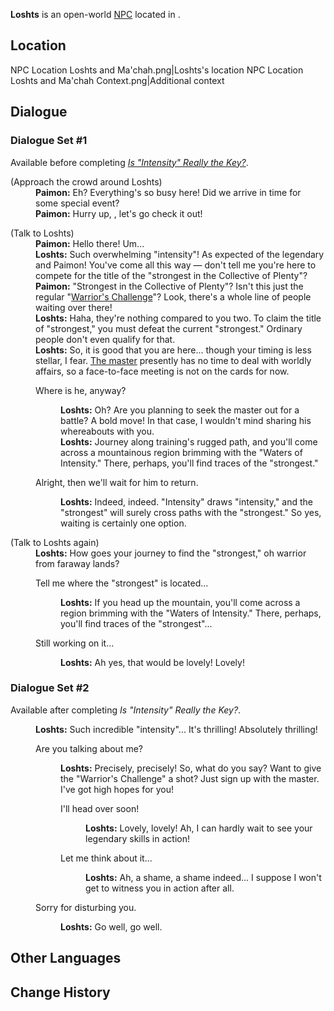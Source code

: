 {{Meta
<!-- Remove this template after adding the missing info -->
|missing_NPC_picture  = yes
|missing_NPC_profile  = yes
}}
{{Character Infobox
|type             = Open-World NPC
|image            = NPC Loshts.png
|realname         = <!-- Optional, if different from in-game name -->
|deceased         = <!-- Past (for deceased prior to events of the game) or free response -->
|region           = Natlan
|location         = Natlan
|affiliation      = Collective of Plenty
|title            = 

|ancestry         = <!-- Clan/family -->
|father           = 
|mother           = 
|spouse           = 
|sibling          = 
|child            = 
|relative         = 

|voiceEN          = 
|voiceCN          = 
|voiceJP          = 
|voiceKR          = 
|dialoguereward   = 
}}
'''Loshts''' is an open-world [[NPC]] located in {{Location|Atocpan}}.
<!-- Following a certain dialogue branch for the first time gives the player AMOUNT_AS_WORD [[Item]]. -->

==Location==
<gallery>
NPC Location Loshts and Ma'chah.png|Loshts's location
NPC Location Loshts and Ma'chah Context.png|Additional context
</gallery>
<!--
==Profile==
Detailed story/lore information goes here.
''(To be added.)''

===Appearance===
Keep appearance section short and concise. Limit to 2 paragraphs with 3-4 sentences each.
''(To be added.)''

==Quests and Events==
{{Quests and Events}}

==Idle Quotes==
{{Dialogue Start}}
:{{DIcon|Idle}} {{Tx}}
::{{A|VO Loshts 01.ogg}} "{{Tx}}"
{{Dialogue End}}
-->
==Dialogue==
===Dialogue Set #1===
Available before completing ''[[Is "Intensity" Really the Key?]]''.
{{Dialogue Start}}
;(Approach the crowd around Loshts)
:'''Paimon:''' Eh? Everything's so busy here! Did we arrive in time for some special event?
:'''Paimon:''' Hurry up, {{Traveler}}, let's go check it out!

;(Talk to Loshts)
:'''Paimon:''' Hello there! Um...
:'''Loshts:''' Such overwhelming "intensity"! As expected of the legendary {{Traveler}} and Paimon! You've come all this way &mdash; don't tell me you're here to compete for the title of the "strongest in the Collective of Plenty"?
:'''Paimon:''' "Strongest in the Collective of Plenty"? Isn't this just the regular "[[Warrior's Challenge]]"? Look, there's a whole line of people waiting over there!
:'''Loshts:''' Haha, they're nothing compared to you two. To claim the title of "strongest," you must defeat the current "strongest." Ordinary people don't even qualify for that.
:'''Loshts:''' So, it is good that you are here... though your timing is less stellar, I fear. [[Ma'chah|The master]] presently has no time to deal with worldly affairs, so a face-to-face meeting is not on the cards for now.
:{{DIcon}} Where is he, anyway?
::'''Loshts:''' Oh? Are you planning to seek the master out for a battle? A bold move! In that case, I wouldn't mind sharing his whereabouts with you.
::'''Loshts:''' Journey along training's rugged path, and you'll come across a mountainous region brimming with the "Waters of Intensity." There, perhaps, you'll find traces of the "strongest."
:{{DIcon}} Alright, then we'll wait for him to return.
::'''Loshts:''' Indeed, indeed. "Intensity" draws "intensity," and the "strongest" will surely cross paths with the "strongest." So yes, waiting is certainly one option.

;(Talk to Loshts again)
:'''Loshts:''' How goes your journey to find the "strongest," oh warrior from faraway lands?
:{{DIcon}} Tell me where the "strongest" is located...
::'''Loshts:''' If you head up the mountain, you'll come across a region brimming with the "Waters of Intensity." There, perhaps, you'll find traces of the "strongest"...
:{{DIcon}} Still working on it...
::'''Loshts:''' Ah yes, that would be lovely! Lovely!
{{Dialogue End}}

===Dialogue Set #2===
Available after completing ''Is "Intensity" Really the Key?''.
{{Dialogue Start}}
:'''Loshts:''' Such incredible "intensity"... It's thrilling! Absolutely thrilling!
:{{DIcon}} Are you talking about me?
::'''Loshts:''' Precisely, precisely! So, what do you say? Want to give the "Warrior's Challenge" a shot? Just sign up with the master. I've got high hopes for you!
::{{DIcon}} I'll head over soon!
:::'''Loshts:''' Lovely, lovely! Ah, I can hardly wait to see your legendary skills in action!
::{{DIcon}} Let me think about it...
:::'''Loshts:''' Ah, a shame, a shame indeed... I suppose I won't get to witness you in action after all.
:{{DIcon}} Sorry for disturbing you.
::'''Loshts:''' Go well, go well.
{{Dialogue End}}
<!--
==Event Dialogue==
===Event Name===
{{Dialogue Start}}
:'''Loshts:'''
{{Dialogue End}}
-->
==Other Languages==
{{Other Languages|default_hidden=1
|en      = Loshts
|zhs     = 卢施
|zhs_rm  = 
|zht     = 盧施
|zht_rm  = 
|ja      = ルーシー
|ja_rm   = 
|ko      = 로쉬츠
|es      = Loshts
|fr      = Loshts
|ru      = Лоштс
|th      = Loshts
|vi      = Loshts
|de      = Loshts
|id      = Loshts
|pt      = Loshts
|tr      = Loshts
|it      = Loshts
}}

==Change History==
{{Change History|5.5}}
<!--
==References==
{{Reflist}}
-->